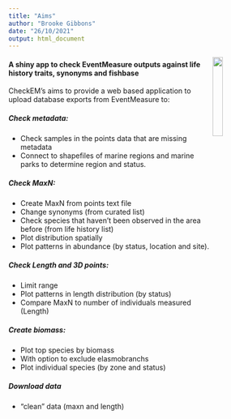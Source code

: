 ```yaml
---
title: "Aims"
author: "Brooke Gibbons"
date: "26/10/2021"
output: html_document
---
```

<img align="right" width= "20%" src='/checkem.png'>           


#### A shiny app to check EventMeasure outputs against life history traits, synonyms and fishbase
CheckEM’s aims to provide a web based application to upload database exports from EventMeasure to:

##### *Check metadata:*
- Check samples in the points data that are missing metadata
- Connect to shapefiles of marine regions and marine parks to determine region and status.

##### *Check MaxN:*
- Create MaxN from points text file
- Change synonyms (from curated list)
- Check species that haven’t been observed in the area before (from life history list)
- Plot distribution spatially
- Plot patterns in abundance (by status, location and site).

##### *Check Length and 3D points:*
- Limit range
- Plot patterns in length distribution (by status)
- Compare MaxN to number of individuals measured (Length)

##### *Create biomass:*
- Plot top species by biomass
- With option to exclude elasmobranchs
- Plot individual species (by zone and status)

##### *Download data*
- “clean” data (maxn and length)
